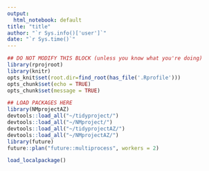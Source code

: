 ```yaml
---
output:
  html_notebook: default
title: "title"
author: "`r Sys.info()['user']`"
date: "`r Sys.time()`"
---
```



```r
## DO NOT MODIFY THIS BLOCK (unless you know what you're doing)
library(rprojroot)
library(knitr)
opts_knit$set(root.dir=find_root(has_file('.Rprofile')))
opts_chunk$set(echo = TRUE)
opts_chunk$set(message = TRUE)
```

```r
## LOAD PACKAGES HERE
library(NMprojectAZ)
devtools::load_all("~/tidyproject/")
devtools::load_all("~/NMproject/")
devtools::load_all("~/tidyprojectAZ/")
devtools::load_all("~/NMprojectAZ/")
library(future)
future::plan("future::multiprocess", workers = 2)

load_localpackage()
```

